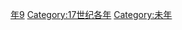 {{Catnav|頁面分類|历史|歷史時代|年|17世纪各年}}
{{Commons category|1619}}

[[Category:1610年代|年9]]
[[Category:17世纪各年|Category:17世纪各年]]
[[Category:未年|Category:未年]]